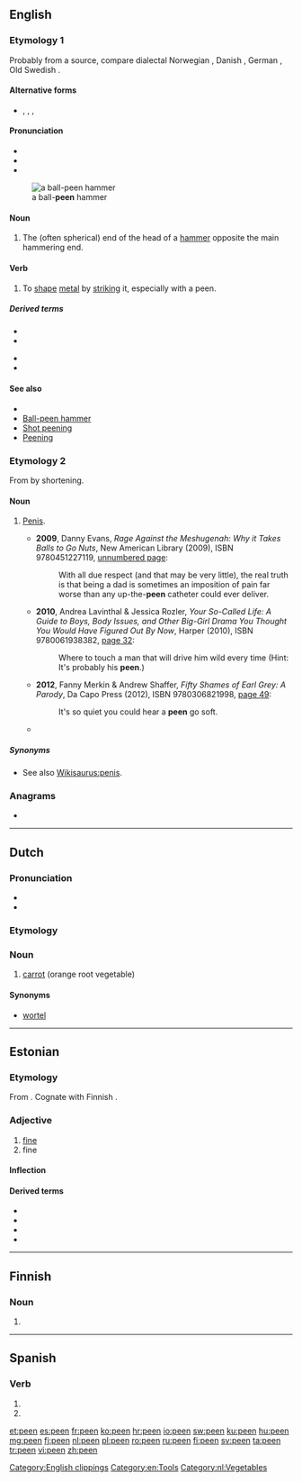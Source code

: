 ==English==

===Etymology 1===
Probably from a {{etyl|gmq|en}} source, compare dialectal Norwegian {{m|no|penn||peen}}, Danish {{m|da|pind||peg}}, German {{m|de|Pinne||the peen of a hammer}}, Old Swedish {{m|gmq-osw|pæna||to pound iron with a hammer}}.

====Alternative forms====
* {{l|en|pane}}, {{l|en|pean}}, {{l|en|pein}}, {{l|en|piend}}

====Pronunciation====
* {{IPA|/piːn/|lang=en}}
* {{audio|en-us-peen.ogg|Audio (US)|lang=en}}
* {{rhymes|iːn|lang=en}}
{{wikipedia|Ball-peen hammer|mul=peening}}
[[File:Peen hammers.png|thumb|a ball-'''peen''' hammer]]

====Noun====
{{en-noun}}

# The (often spherical) end of the head of a [[hammer]] opposite the main hammering end.

====Verb====
{{en-verb}}

# To [[shape]] [[metal]] by [[strike|striking]] it, especially with a peen.

=====Derived terms=====
{{der-top}}
* {{l|en|chisel peen}}
* {{l|en|cross peen}}
{{der-mid}}
* {{l|en|peen over}}
* {{l|en|point peen}}
{{der-bottom}}

====See also====
* {{l|en|epeen}}
* [[w:Ball-peen hammer|Ball-peen hammer]]
* [[w:Shot peening|Shot peening]]
* [[w:Peening|Peening]]

===Etymology 2===
From {{m|en|penis}} by shortening.

====Noun====
{{en-noun}}

# {{lb|en|slang}} [[penis|Penis]].
#* '''2009''', Danny Evans, ''Rage Against the Meshugenah: Why it Takes Balls to Go Nuts'', New American Library (2009), ISBN 9780451227119, [http://books.google.com/books?id=MXlJusLUVD0C&pg=PT188 unnumbered page]:
#*: With all due respect (and that may be very little), the real truth is that being a dad is sometimes an imposition of pain far worse than any up-the-'''peen''' catheter could ever deliver.
#* '''2010''', Andrea Lavinthal & Jessica Rozler, ''Your So-Called Life: A Guide to Boys, Body Issues, and Other Big-Girl Drama You Thought You Would Have Figured Out By Now'', Harper (2010), ISBN 9780061938382, [http://books.google.com/books?id=kol6l8ew6O4C&pg=PA32 page 32]:
#*: Where to touch a man that will drive him wild every time (Hint: It's probably his '''peen'''.)
#* '''2012''', Fanny Merkin & Andrew Shaffer, ''Fifty Shames of Earl Grey: A Parody'', Da Capo Press (2012), ISBN 9780306821998, [http://books.google.com/books?id=MmPGKC9J-wYC&pg=PA49 page 49]:
#*: It's so quiet you could hear a '''peen''' go soft.
#* {{seemoreCites|lang=en}}

=====Synonyms=====
* See also [[Wikisaurus:penis]].

[[Category:English clippings]]

===Anagrams===
* {{l|en|neep}}

[[Category:en:Tools]]

----

==Dutch==

===Pronunciation===
* {{audio|Nl-peen.ogg|Audio|lang=nl}}
* {{rhymes|eːn|lang=nl}}

===Etymology===
{{rfe|lang=nl}}

===Noun===
{{nl-noun|f|g2=m|-en|peentje}}

# [[carrot]] (orange root vegetable)

====Synonyms====
* [[wortel]]

[[Category:nl:Vegetables]]

----

==Estonian==

===Etymology===
From {{inh|et|fiu-fin-pro|*peeni}}. Cognate with Finnish {{m|fi|pieni}}.

===Adjective===
{{et-adj}}

# [[fine]] {{gloss|of small pieces, small size}}
# fine {{gloss|of good quality}}

====Inflection====
{{rfinfl|et|adjective}}

====Derived terms====
* {{l|et|peenendama}}
* {{l|et|peenestama}}
* {{l|et|peenike}}
* {{l|et|peenus}}

----

==Finnish==

===Noun===
{{head|fi|noun form}}

# {{fi-form of|pee|case=genitive|pl=singular}}

----

==Spanish==

===Verb===
{{head|es|verb form}}

# {{es-verb form of|ending=er|mood=indicative|tense=present|pers=2|formal=yes|number=plural|peer}}
# {{es-verb form of|ending=er|mood=indicative|tense=present|pers=3|number=plural|peer}}

[[et:peen]]
[[es:peen]]
[[fr:peen]]
[[ko:peen]]
[[hr:peen]]
[[io:peen]]
[[sw:peen]]
[[ku:peen]]
[[hu:peen]]
[[mg:peen]]
[[fj:peen]]
[[nl:peen]]
[[pl:peen]]
[[ro:peen]]
[[ru:peen]]
[[fi:peen]]
[[sv:peen]]
[[ta:peen]]
[[tr:peen]]
[[vi:peen]]
[[zh:peen]]